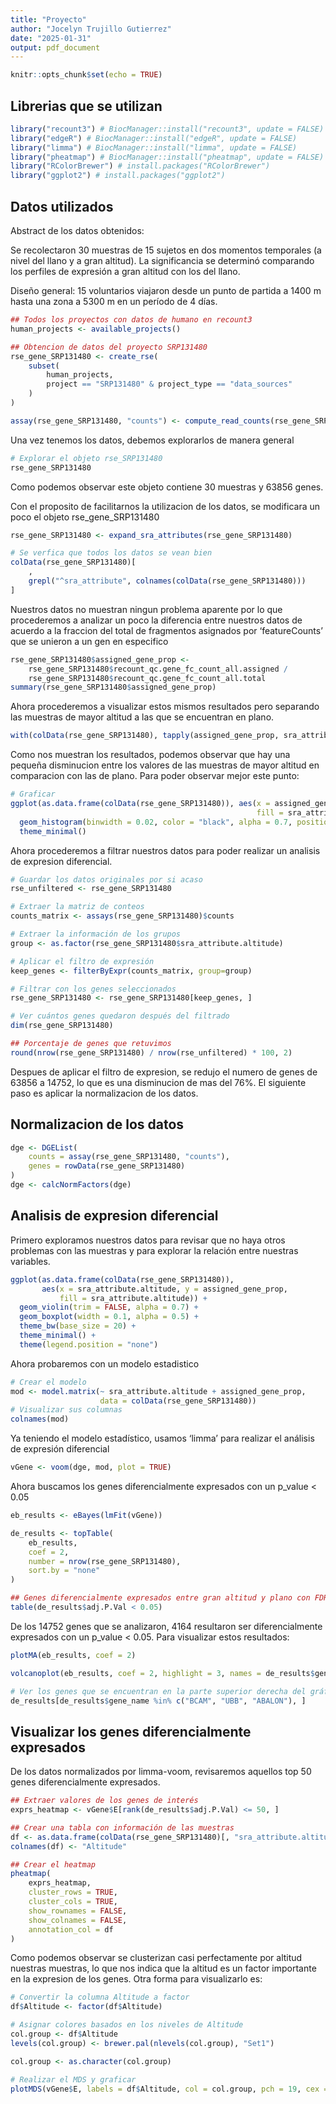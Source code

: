 ```yaml
---
title: "Proyecto"
author: "Jocelyn Trujillo Gutierrez"
date: "2025-01-31"
output: pdf_document
---
```


```r
knitr::opts_chunk$set(echo = TRUE)
```

## Librerias que se utilizan

```r
library("recount3") # BiocManager::install("recount3", update = FALSE)
library("edgeR") # BiocManager::install("edgeR", update = FALSE)
library("limma") # BiocManager::install("limma", update = FALSE)
library("pheatmap") # BiocManager::install("pheatmap", update = FALSE)
library("RColorBrewer") # install.packages("RColorBrewer")
library("ggplot2") # install.packages("ggplot2")
```

## Datos utilizados

Abstract de los datos obtenidos:

Se recolectaron 30 muestras de 15 sujetos en dos momentos temporales (a nivel del llano y a gran altitud). La significancia se determinó comparando los perfiles de expresión a gran altitud con los del llano.

Diseño general: 15 voluntarios viajaron desde un punto de partida a 1400 m hasta una zona a 5300 m en un período de 4 días.

```r
## Todos los proyectos con datos de humano en recount3
human_projects <- available_projects()

## Obtencion de datos del proyecto SRP131480
rse_gene_SRP131480 <- create_rse(
    subset(
        human_projects,
        project == "SRP131480" & project_type == "data_sources"
    )
)

assay(rse_gene_SRP131480, "counts") <- compute_read_counts(rse_gene_SRP131480)
```
Una vez tenemos los datos, debemos explorarlos de manera general

```r
# Explorar el objeto rse_SRP131480
rse_gene_SRP131480
```

Como podemos observar este objeto contiene 30 muestras y 63856 genes.

Con el proposito de facilitarnos la utilizacion de los datos, se modificara un 
poco el objeto rse_gene_SRP131480

```r
rse_gene_SRP131480 <- expand_sra_attributes(rse_gene_SRP131480)

# Se verfica que todos los datos se vean bien
colData(rse_gene_SRP131480)[
    ,
    grepl("^sra_attribute", colnames(colData(rse_gene_SRP131480)))
]
```

Nuestros datos no muestran ningun problema aparente por lo que procederemos a 
analizar un poco la diferencia entre nuestros datos de acuerdo a la fraccion
del total de fragmentos asignados por 'featureCounts' que se unieron a un gen 
en especifico

```r
rse_gene_SRP131480$assigned_gene_prop <-
    rse_gene_SRP131480$recount_qc.gene_fc_count_all.assigned / 
    rse_gene_SRP131480$recount_qc.gene_fc_count_all.total
summary(rse_gene_SRP131480$assigned_gene_prop)
```

Ahora procederemos a visualizar estos mismos resultados pero separando las muestras de mayor altitud a las que se encuentran en plano.

```r
with(colData(rse_gene_SRP131480), tapply(assigned_gene_prop, sra_attribute.altitude, summary))
```

Como nos muestran los resultados, podemos observar que hay una pequeña disminucion entre los valores de las muestras de mayor altitud en comparacion con las de plano. Para poder observar mejor este punto:

```r
# Graficar
ggplot(as.data.frame(colData(rse_gene_SRP131480)), aes(x = assigned_gene_prop,
                                                       fill = sra_attribute.altitude)) +
  geom_histogram(binwidth = 0.02, color = "black", alpha = 0.7, position = "dodge") +
  theme_minimal()
```

Ahora procederemos a filtrar nuestros datos para poder realizar un analisis de expresion diferencial.

```r
# Guardar los datos originales por si acaso
rse_unfiltered <- rse_gene_SRP131480

# Extraer la matriz de conteos
counts_matrix <- assays(rse_gene_SRP131480)$counts  

# Extraer la información de los grupos
group <- as.factor(rse_gene_SRP131480$sra_attribute.altitude)  

# Aplicar el filtro de expresión
keep_genes <- filterByExpr(counts_matrix, group=group)

# Filtrar con los genes seleccionados
rse_gene_SRP131480 <- rse_gene_SRP131480[keep_genes, ]
```

```r
# Ver cuántos genes quedaron después del filtrado
dim(rse_gene_SRP131480)
```

```r
## Porcentaje de genes que retuvimos
round(nrow(rse_gene_SRP131480) / nrow(rse_unfiltered) * 100, 2)
```

Despues de aplicar el filtro de expresion, se redujo el numero de genes de 63856 a 14752, lo que es una disminucion de mas del 76%. El siguiente paso es aplicar
la normalizacion de los datos.

## Normalizacion de los datos

```r
dge <- DGEList(
    counts = assay(rse_gene_SRP131480, "counts"),
    genes = rowData(rse_gene_SRP131480)
)
dge <- calcNormFactors(dge)
```

## Analisis de expresion diferencial

Primero exploramos nuestros datos para revisar que no haya otros problemas con las muestras y para explorar la relación entre nuestras variables.

```r
ggplot(as.data.frame(colData(rse_gene_SRP131480)), 
       aes(x = sra_attribute.altitude, y = assigned_gene_prop, 
           fill = sra_attribute.altitude)) +
  geom_violin(trim = FALSE, alpha = 0.7) +  
  geom_boxplot(width = 0.1, alpha = 0.5) +  
  theme_bw(base_size = 20) +
  theme_minimal() +
  theme(legend.position = "none") 
```

Ahora probaremos con un modelo estadistico

```r
# Crear el modelo
mod <- model.matrix(~ sra_attribute.altitude + assigned_gene_prop, 
                    data = colData(rse_gene_SRP131480))
# Visualizar sus columnas
colnames(mod)
```

Ya teniendo el modelo estadístico, usamos 'limma' para realizar el análisis de expresión diferencial

```r
vGene <- voom(dge, mod, plot = TRUE)
```
Ahora buscamos los genes diferencialmente expresados con un p_value < 0.05

```r
eb_results <- eBayes(lmFit(vGene))

de_results <- topTable(
    eb_results,
    coef = 2,
    number = nrow(rse_gene_SRP131480),
    sort.by = "none"
)

## Genes diferencialmente expresados entre gran altitud y plano con FDR < 5%
table(de_results$adj.P.Val < 0.05)
```
De los 14752 genes que se analizaron, 4164 resultaron ser diferencialmente expresados con un p_value < 0.05. Para visualizar estos resultados:

```r
plotMA(eb_results, coef = 2)
```

```r
volcanoplot(eb_results, coef = 2, highlight = 3, names = de_results$gene_name)
```

```r
# Ver los genes que se encuentran en la parte superior derecha del gráfico
de_results[de_results$gene_name %in% c("BCAM", "UBB", "ABALON"), ]
```

## Visualizar los genes diferencialmente expresados

De los datos normalizados por limma-voom, revisaremos aquellos top 50 genes diferencialmente expresados.

```r
## Extraer valores de los genes de interés
exprs_heatmap <- vGene$E[rank(de_results$adj.P.Val) <= 50, ]

## Crear una tabla con información de las muestras
df <- as.data.frame(colData(rse_gene_SRP131480)[, "sra_attribute.altitude", drop = FALSE])
colnames(df) <- "Altitude"

## Crear el heatmap
pheatmap(
    exprs_heatmap,
    cluster_rows = TRUE,
    cluster_cols = TRUE,
    show_rownames = FALSE,
    show_colnames = FALSE,
    annotation_col = df
)
```

Como podemos observar se clusterizan casi perfectamente por altitud nuestras muestras, lo que nos indica que la altitud es un factor importante en la expresion de los genes. Otra forma para visualizarlo es:

```r
# Convertir la columna Altitude a factor
df$Altitude <- factor(df$Altitude)

# Asignar colores basados en los niveles de Altitude
col.group <- df$Altitude
levels(col.group) <- brewer.pal(nlevels(col.group), "Set1")  

col.group <- as.character(col.group) 

# Realizar el MDS y graficar
plotMDS(vGene$E, labels = df$Altitude, col = col.group, pch = 19, cex = 0.7)
```
